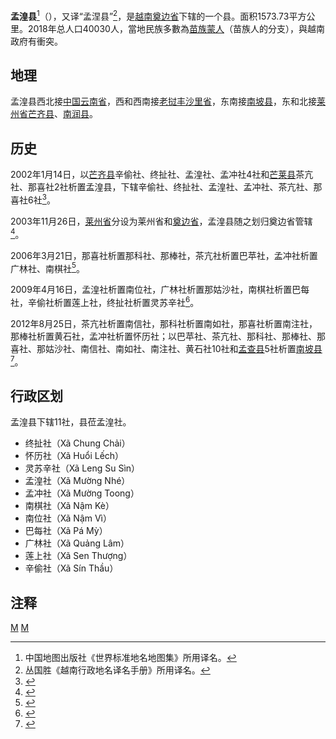 {{Infobox Settlement
|name                   = 孟湟县
|settlement_type        = 县
|official_name          = 
|other_name             = 
|native_name            = {{lang|vi|Huyện Mường Nhé}}
|nickname               = 
|motto                  = 
|image_skyline          = 
|imagesize              = 
|image_caption          = 
|image_flag             = 
|flag_size              = 
|image_seal             = 
|seal_size              = 
|image_shield           = 
|shield_size            = 
|image_blank_emblem     = 
|blank_emblem_size      = 
|image_map              = {{Infobox mapframe|frame-width=250|zoom=10}}
|mapsize                = 
|map_caption            = 
|image_map1             = 
|mapsize1               = 
|map_caption1           = 
|pushpin_map            = Vietnam
|pushpin_label_position = bottom
|pushpin_map_caption    = 
|pushpin_map1           = 
|pushpin_label_position1= 
|pushpin_map_caption1   = 
|subdivision_type       = 国家
|subdivision_name       = {{flag|Vietnam}}
|subdivision_type1      = [[越南行政区划|省]]
|subdivision_name1      = [[奠边省|奠边省]]
|subdivision_type2      = 行政区划
|subdivision_name2      = 11社
|subdivision_type3      = 
|subdivision_name3      = 
|seat_type              = 县莅
|seat                   = {{link-vi|孟湟社|Mường Nhé (xã)}}
|government_type        = 
|leader_title           = 
|leader_name            = 
|leader_title1          = 
|leader_name1           = 
|established_title      = 
|established_date       = 
|area_magnitude         = 
|unit_pref              = 
|area_footnotes         = 
|area_total_km2         = 1573.73
|area_land_km2          = 
|area_water_km2         = 
|area_water_percent     = 
|area_urban_km2         = 
|area_metro_km2         = 
|population_as_of       = 2018年
|population_footnotes   = 
|population_note        = 
|population_total       = 40030
|population_density_km2 = auto
|population_metro             = 
|population_density_metro_km2 = 
|population_urban             = 
|population_density_urban_km2 = 
|timezone               = [[越南标准时间|越南标准时间]]
|utc_offset             = +7
|elevation_footnotes    = 
|elevation_m            = 
|coor_type              = 
|coordinates            = 
|postal_code_type       = 
|postal_code            = 
|area_code              = 
|website                = [http://muongnhe.dienbien.gov.vn 孟湟县电子信息门户网站]
|footnotes              = 
}}
'''孟湟县'''<ref>中国地图出版社《世界标准地名地图集》所用译名。</ref>（{{vie|v='''Huyện Mường Nhé'''}}），又译“孟涅县”<ref>丛国胜《越南行政地名译名手册》所用译名。</ref>，是[[越南|越南]][[奠边省|奠边省]]下辖的一个县。面积1573.73平方公里。2018年总人口40030人，當地民族多數為[[苗族蒙人|苗族蒙人]]（苗族人的分支），與越南政府有衝突。

==地理==
孟湟县西北接[[中华人民共和国|中国]][[云南省|云南省]]，西和西南接[[老挝|老挝]][[丰沙里省|丰沙里省]]，东南接[[南坡县|南坡县]]，东和北接[[莱州省|莱州省]][[芒齐县|芒齐县]]、[[南润县|南润县]]。

==历史==
2002年1月14日，以[[芒齐县|芒齐县]]辛偷社、终扯社、孟湟社、孟冲社4社和[[芒莱县|芒莱县]]茶亢社、那喜社2社析置孟湟县，下辖辛偷社、终扯社、孟湟社、孟冲社、茶亢社、那喜社6社<ref>{{Cite web |url=https://thuvienphapluat.vn/van-ban/Bat-dong-san/Nghi-dinh-08-2002-ND-CP-dieu-chinh-dia-gioi-hanh-chinh-huyen-Muong-Te-Muong-Lay-thanh-lap-Muong-Nhe-chia-tach-Phong-Tho-lap-Tam-Duong-tinh-Lai-Chau-7316.aspx |title=Nghị định 08/2002/NĐ-CP về việc điều chỉnh địa giới hành chính huyện Mường Tè, huyện Mường Lay để thành lập huyện Mường Nhé và chia tách huyện Phong Thổ để thành lập huyện Tam Đường, tỉnh Lai Châu |accessdate=2020-02-29 |archive-date=2020-01-01 |archive-url=https://web.archive.org/web/20200101161833/https://thuvienphapluat.vn/van-ban/Bat-dong-san/Nghi-dinh-08-2002-ND-CP-dieu-chinh-dia-gioi-hanh-chinh-huyen-Muong-Te-Muong-Lay-thanh-lap-Muong-Nhe-chia-tach-Phong-Tho-lap-Tam-Duong-tinh-Lai-Chau-7316.aspx |dead-url=no }}</ref>。

2003年11月26日，[[莱州省|莱州省]]分设为莱州省和[[奠边省|奠边省]]，孟湟县随之划归奠边省管辖<ref>{{Cite web |url=https://thuvienphapluat.vn/van-ban/Bo-may-hanh-chinh/Nghi-quyet-22-2003-QH11-chia-va-dieu-chinh-dia-gioi-hanh-chinh-tinh-51694.aspx |title=Nghị quyết số 22/2003/QH11 về việc chia và điều chỉnh địa giới hành chính một số tỉnh do Quốc Hội ban hành |accessdate=2020-02-29 |archive-date=2020-04-01 |archive-url=https://web.archive.org/web/20200401154629/https://thuvienphapluat.vn/van-ban/Bo-may-hanh-chinh/Nghi-quyet-22-2003-QH11-chia-va-dieu-chinh-dia-gioi-hanh-chinh-tinh-51694.aspx |dead-url=no }}</ref>。

2006年3月21日，那喜社析置那科社、那棒社，茶亢社析置巴苹社，孟冲社析置广林社、南棋社<ref>{{Cite web |url=https://thuvienphapluat.vn/van-ban/Bo-may-hanh-chinh/Nghi-dinh-27-2006-ND-CP-thanh-lap-xa-thuoc-huyen-Muong-Nhe-tinh-Dien-Bien-10286.aspx |title=Nghị định 27/2006/NĐ-CP về việc thành lập xã thuộc huyện Mường Nhé, tỉnh Điện Biên |accessdate=2020-02-29 |archive-date=2020-02-29 |archive-url=https://web.archive.org/web/20200229170141/https://thuvienphapluat.vn/van-ban/Bo-may-hanh-chinh/Nghi-dinh-27-2006-ND-CP-thanh-lap-xa-thuoc-huyen-Muong-Nhe-tinh-Dien-Bien-10286.aspx |dead-url=no }}</ref>。

2009年4月16日，孟湟社析置南位社，广林社析置那姑沙社，南棋社析置巴每社，辛偷社析置莲上社，终扯社析置灵苏辛社<ref>{{Cite web |url=https://thuvienphapluat.vn/van-ban/Bo-may-hanh-chinh/Nghi-dinh-17-ND-CP-dieu-chinh-dia-gioi-hanh-chinh-xa-phuong-de-thanh-lap-xa-thuoc-huyen-Muong-Nhe-thanh-pho-Dien-Bien-Phu-tinh-87353.aspx |title=Nghị định 17/NĐ-CP năm 2009 điều chỉnh địa giới hành chính xã, phường để thành lập xã thuộc huyện Mường Nhé và thành phố Điện Biên Phủ, tỉnh Điện Biên |accessdate=2020-02-29 |archive-date=2020-02-29 |archive-url=https://web.archive.org/web/20200229165553/https://thuvienphapluat.vn/van-ban/Bo-may-hanh-chinh/Nghi-dinh-17-ND-CP-dieu-chinh-dia-gioi-hanh-chinh-xa-phuong-de-thanh-lap-xa-thuoc-huyen-Muong-Nhe-thanh-pho-Dien-Bien-Phu-tinh-87353.aspx |dead-url=no }}</ref>。

2012年8月25日，茶亢社析置南信社，那科社析置南如社，那喜社析置南注社，那棒社析置黄石社，孟冲社析置怀历社；以巴苹社、茶亢社、那科社、那棒社、那喜社、那姑沙社、南信社、南如社、南注社、黄石社10社和[[孟查县|孟查县]]5社析置[[南坡县|南坡县]]<ref>{{Cite web |url=https://thuvienphapluat.vn/van-ban/Bo-may-hanh-chinh/Nghi-quyet-45-NQ-CP-nam-2012-dieu-chinh-dia-gioi-hanh-chinh-de-thanh-lap-don-vi-146964.aspx |title=Nghị quyết 45/NQ-CP năm 2012 điều chỉnh địa giới hành chính để thành lập đơn vị hành chính cấp xã, huyện thuộc tỉnh Điện Biên do Chính phủ ban hành |accessdate=2020-02-13 |archive-date=2020-01-01 |archive-url=https://web.archive.org/web/20200101173759/https://thuvienphapluat.vn/van-ban/Bo-may-hanh-chinh/Nghi-quyet-45-NQ-CP-nam-2012-dieu-chinh-dia-gioi-hanh-chinh-de-thanh-lap-don-vi-146964.aspx |dead-url=no }}</ref>。

==行政区划==
孟湟县下辖11社，县莅孟湟社。
*终扯社（Xã Chung Chải）
*怀历社（Xã Huổi Lếch）
*灵苏辛社（Xã Leng Su Sìn）
*孟湟社（Xã Mường Nhé）
*孟冲社（Xã Mường Toong）
*南棋社（Xã Nậm Kè）
*南位社（Xã Nậm Vì）
*巴每社（Xã Pá Mỳ）
*广林社（Xã Quảng Lâm）
*莲上社（Xã Sen Thượng）
*辛偷社（Xã Sín Thầu）

==注释==
{{reflist}}

{{奠边省行政区划}}
{{越南西北部之县市镇区域划分}}

[[Category:奠边省|M]]
[[Category:越南县份|M]]